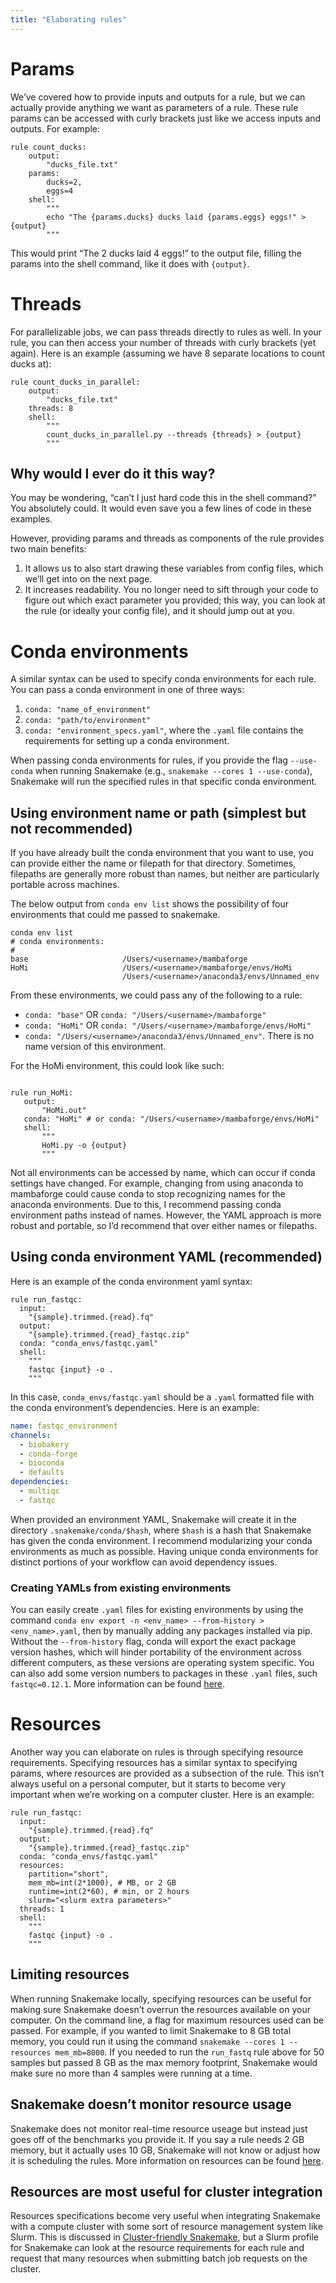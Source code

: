 ```yaml
---
title: "Elaborating rules"
---
```


# Params

We've covered how to provide inputs and outputs for a rule, but we can actually provide anything we want as parameters of a rule. These rule params can be accessed with curly brackets just like we access inputs and outputs. For example:

``` snakemake
rule count_ducks:
    output: 
        "ducks_file.txt"
    params:
        ducks=2,
        eggs=4
    shell:
        """
        echo "The {params.ducks} ducks laid {params.eggs} eggs!" > {output}
        """
```
This would print "The 2 ducks laid 4 eggs!" to the output file, filling the params into the shell command, like it does with `{output}`. 

# Threads
For parallelizable jobs, we can pass threads directly to rules as well. In your rule, you can then access your number of threads with curly brackets (yet again). Here is an example (assuming we have 8 separate locations to count ducks at):

``` snakemake
rule count_ducks_in_parallel:
    output: 
        "ducks_file.txt"
    threads: 8
    shell:
        """
        count_ducks_in_parallel.py --threads {threads} > {output}
        """
```

## Why would I ever do it this way?
You may be wondering, "can't I just hard code this in the shell command?" You absolutely could. It would even save you a few lines of code in these examples. 

However, providing params and threads as components of the rule provides two main benefits:

  1. It allows us to also start drawing these variables from config files, which we'll get into on the next page. 
  2. It increases readability. You no longer need to sift through your code to figure out which exact parameter you provided; this way, you can look at the rule (or ideally your config file), and it should jump out at you.
  
# Conda environments
A similar syntax can be used to specify conda environments for each rule. You can pass a conda environment in one of three ways: 

 1. `conda: "name_of_environment"`
 2. `conda: "path/to/environment"`
 3. `conda: "environment_specs.yaml"`, where the `.yaml` file contains the requirements for setting up a conda environment. 
 
 
When passing conda environments for rules, if you provide the flag `--use-conda` when running Snakemake (e.g., `snakemake --cores 1 --use-conda`), Snakemake will run the specified rules in that specific conda environment.

## Using environment name or path (simplest but not recommended)

If you have already built the conda environment that you want to use, you can provide either the name or filepath for that directory. Sometimes, filepaths are generally more robust than names, but neither are particularly portable across machines.

The below output from `conda env list` shows the possibility of four environments that could me passed to snakemake.
```
conda env list
# conda environments:
#
base                     /Users/<username>/mambaforge
HoMi                     /Users/<username>/mambaforge/envs/HoMi
                         /Users/<username>/anaconda3/envs/Unnamed_env
```

From these environments, we could pass any of the following to a rule: 

 - `conda: "base"` OR `conda: "/Users/<username>/mambaforge"`
 - `conda: "HoMi"` OR `conda: "/Users/<username>/mambaforge/envs/HoMi"`
 - `conda: "/Users/<username>/anaconda3/envs/Unnamed_env"`. There is no name version of this environment. 
 
 For the HoMi environment, this could look like such:
 
 ``` snakemake
 
 rule run_HoMi:
    output:
        "HoMi.out"
    conda: "HoMi" # or conda: "/Users/<username>/mambaforge/envs/HoMi"
    shell:
        """
        HoMi.py -o {output}
        """
 ```
 
Not all environments can be accessed by name, which can occur if conda settings have changed. For example, changing from using anaconda to mambaforge could cause conda to stop recognizing names for the anaconda environments. Due to this, I recommend passing conda environment paths instead of names. However, the YAML approach is more robust and portable, so I'd recommend that over either names or filepaths.

## Using conda environment YAML (recommended)
Here is an example of the conda environment yaml syntax:
``` snakemake
rule run_fastqc:
  input:
    "{sample}.trimmed.{read}.fq"
  output:
    "{sample}.trimmed.{read}_fastqc.zip"
  conda: "conda_envs/fastqc.yaml"
  shell:
    """
    fastqc {input} -o .
    """
```

In this case, `conda_envs/fastqc.yaml` should be a `.yaml` formatted file with the conda environment's dependencies. Here is an example:
``` yaml
name: fastqc_environment
channels:
  - biobakery
  - conda-forge
  - bioconda
  - defaults
dependencies:
  - multiqc
  - fastqc
```

When provided an environment YAML, Snakemake will create it in the directory `.snakemake/conda/$hash`, where `$hash` is a hash that Snakemake has given the conda environment. I recommend modularizing your conda environments as much as possible. Having unique conda environments for distinct portions of your workflow can avoid dependency issues.

### Creating YAMLs from existing environments
You can easily create `.yaml` files for existing environments by using the command `conda env export -n <env_name> --from-history > <env_name>.yaml`, then by manually adding any packages installed via pip. Without the `--from-history` flag, conda will export the exact package version hashes, which will hinder portability of the environment across different computers, as these versions are operating system specific. You can also add some version numbers to packages in these `.yaml` files, such `fastqc=0.12.1`. More information can be found [here](https://carpentries-incubator.github.io/introduction-to-conda-for-data-scientists/04-sharing-environments/index.html).


# Resources
Another way you can elaborate on rules is through specifying resource requirements. Specifying resources has a similar syntax to specifying params, where resources are provided as a subsection of the rule. This isn't always useful on a personal computer, but it starts to become very important when we're working on a computer cluster. Here is an example:

``` snakemake
rule run_fastqc:
  input:
    "{sample}.trimmed.{read}.fq"
  output:
    "{sample}.trimmed.{read}_fastqc.zip"
  conda: "conda_envs/fastqc.yaml"
  resources:
    partition="short",
    mem_mb=int(2*1000), # MB, or 2 GB
    runtime=int(2*60), # min, or 2 hours
    slurm="<slurm extra parameters>"
  threads: 1
  shell:
    """
    fastqc {input} -o .
    """
```

## Limiting resources
When running Snakemake locally, specifying resources can be useful for making sure Snakemake doesn't overrun the resources available on your computer. On the command line, a flag for maximum resources used can be passed. For example, if you wanted to limit Snakemake to 8 GB total memory, you could run it using the command `snakemake --cores 1 --resources mem_mb=8000`. If you needed to run the `run_fastq` rule above for 50 samples but passed 8 GB as the max memory footprint, Snakemake would make sure no more than 4 samples were running at a time. 

## Snakemake doesn't monitor resource usage
Snakemake does not monitor real-time resource useage but instead just goes off of the benchmarks you provide it. If you say a rule needs 2 GB memory, but it actually uses 10 GB, Snakemake will not know or adjust how it is scheduling the rules. More information on resources can be found [here](https://snakemake.readthedocs.io/en/stable/snakefiles/rules.html#resources).

## Resources are most useful for cluster integration
Resources specifications become very useful when integrating Snakemake with a compute cluster with some sort of resource management system like Slurm. This is discussed in [Cluster-friendly Snakemake](Cluster-friendly-Snakemake.html), but a Slurm profile for Snakemake can look at the resource requirements for each rule and request that many resources when submitting batch job requests on the cluster. 
